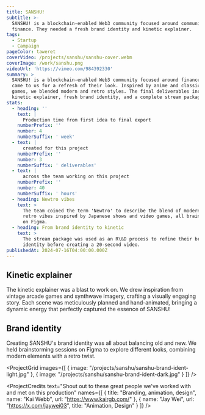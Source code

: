 ```yaml
---
title: SANSHU!
subtitle: >-
  SANSHU! is a blockchain-enabled Web3 community focused around community
  finance. They needed a fresh brand identity and kinetic explainer.
tags:
  - Startup
  - Campaign
pageColor: taweret
coverVideo: /projects/sanshu/sanshu-cover.webm
coverImage: /work/sanshu.png
videoUrl: 'https://vimeo.com/984392330'
summary: >
  SANSHU! is a blockchain-enabled Web3 community focused around finance. They
  came to us for a refresh of their look. Inspired by anime and classic video
  games, we blended modern and retro styles. The final deliverables included a
  kinetic explainer, fresh brand identity, and a complete stream package.
stats:
  - heading: ''
    text: |
      Production time from first idea to final export
    numberPrefix: ''
    number: 4
    numberSuffix: ' week'
  - text: |
      created for this project
    numberPrefix: ''
    number: 3
    numberSuffix: ' deliverables'
  - text: |
      across the team working on this project
    numberPrefix: ''
    number: 40
    numberSuffix: ' hours'
  - heading: Newtro vibes
    text: >
      The team coined the term 'Newtro' to describe the blend of modern and
      retro vibes inspired by Japanese shows and video games, all brainstormed
      on Figma.
  - heading: From brand identity to kinetic
    text: >
      The stream package was used as an R\&D process to refine their brand
      identity before creating a 20-second video.
publishedAt: 2024-07-16T04:00:00.000Z
---
```


## Kinetic explainer

The kinetic explainer was a blast to work on. We drew inspiration from vintage arcade games and synthwave imagery, crafting a visually engaging story. Each scene was meticulously planned and hand-animated, bringing a dynamic energy that perfectly captured the essence of SANSHU!

<ProjectVimeo url="https://vimeo.com/984392983" />

## Brand identity

Creating SANSHU's brand identity was all about balancing old and new. We held brainstorming sessions on Figma to explore different looks, combining modern elements with a retro twist.

<ProjectGrid
  images={[
    { image: "/projects/sanshu/sanshu-brand-ident-light.jpg" },
    { image: "/projects/sanshu/sanshu-brand-ident-dark.jpg" }
  ]}
/>

<ProjectCredits
  text="Shout out to these great people we've worked with and met on this production"
  names={[
    {
      title: "Branding, animation, design",
      name: "Kai Webb",
      url: "https://www.kairgb.com/"
    },
    { name: "Jay Wei", url: "https://x.com/jaywei03", title: "Animation, Design" }
  ]}
/>
